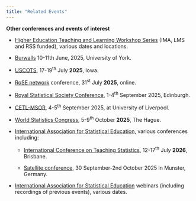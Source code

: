 ```yaml
---
title: "Related Events"
---
```


**Other conferences and events of interest**

-   [Higher Education Teaching and Learning Workshop Series](https://ima.org.uk/25710/higher-education-teaching-and-learning-workshop-series-2024-25/){target="_blank"} (IMA, LMS and RSS funded), various dates and locations.

-   [Burwalls](https://sites.google.com/view/burwalls/events/burwalls-2025) 10-11th June, 2025, University of York.

-   [USCOTS](https://www.causeweb.org/cause/uscots/uscots25){target="_blank"}, 17-19^th^ July **2025**, Iowa.

-   [RoSE network](https://www.rose-network.org/){target="_blank"} conference, 31^st^ July **2025**, online.

-   [Royal Statistical Society Conference](https://rss.org.uk/training-events/conference-2025/){target="_blank"}, 1-4^th^ September 2025, Edinburgh.

-   [CETL-MSOR](https://pcwww.liv.ac.uk/~jebanks/home.html), 4-5^th^ September 2025, at University of Liverpool.

-   [World Statistics Congress](https://www.isi-next.org/conferences/isi-wsc2025/){target="_blank"}, 5-9^th^ October **2025**, The Hague.

-   [International Association for Statistical Education](http://iase-web.org/Conferences.php){target="_blank"}, various conferences including:

    -   [International Conference on Teaching Statistics](https://virtual.oxfordabstracts.com/e/icots12){target="_blank"}, 12-17^th^ July **2026**, Brisbane.

    -   [Satellite conference](https://communities.isi-web.org/event-iase-satellite-conference-2025), 30 September-2nd October 2025 in Munster, Germany.

-   [International Association for Statistical Education](http://iase-web.org/Webinars.php){target="_blank"} webinars (including recordings of previous events), various dates.

